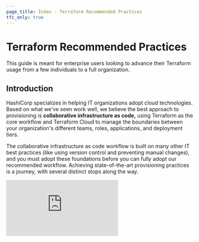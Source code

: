 ```yaml
---
page_title: Index - Terraform Recommended Practices
tfc_only: true
---
```


# Terraform Recommended Practices

This guide is meant for enterprise users looking to advance their Terraform
usage from a few individuals to a full organization.

## Introduction

HashiCorp specializes in helping IT organizations adopt cloud technologies. Based on what we've seen work well, we believe the best approach to provisioning is **collaborative infrastructure as code,** using Terraform as the core workflow and Terraform Cloud to manage the boundaries between your organization's different teams, roles, applications, and deployment tiers.

The collaborative infrastructure as code workflow is built on many other IT best practices (like using version control and preventing manual changes), and you must adopt these foundations before you can fully adopt our recommended workflow. Achieving state-of-the-art provisioning practices is a journey, with several distinct stops along the way.

<iframe src="https://www.youtube.com/embed/FWpCQar9dYg" frameBorder={0} allowFullScreen width={560} height={315} />

This guide describes our recommended Terraform practices and how to adopt them. It covers the steps to start using our tools, with special attention to the foundational practices they rely on.

- [Part 1: An Overview of Our Recommended Workflow](/cloud-docs/guides/recommended-practices/part1) is a holistic overview of Terraform Cloud's collaborative infrastructure as code workflow. It describes how infrastructure is organized and governed, and how people interact with it.
- [Part 2: Evaluating Your Current Provisioning Practices](/cloud-docs/guides/recommended-practices/part2) is a series of questions to help you evaluate the state of your own infrastructure provisioning practices. We define four stages of operational maturity around provisioning to help you orient yourself and understand which foundational practices you still need to adopt.
- [Part 3: How to Evolve Your Provisioning Practices](/cloud-docs/guides/recommended-practices/part3) is a guide for how to advance your provisioning practices through the four stages of operational maturity. Many organizations are already partway through this process, so use what you learned in part 2 to determine where you are in this journey.

  This part is split into four pages:

  - [Part 3.1: How to Move from Manual Changes to Semi-Automation](/cloud-docs/guides/recommended-practices/part3.1)
  - [Part 3.2: How to Move from Semi-Automation to Infrastructure as Code](/cloud-docs/guides/recommended-practices/part3.2)
  - [Part 3.3: How to Move from Infrastructure as Code to Collaborative Infrastructure as Code](/cloud-docs/guides/recommended-practices/part3.3)
  - [Part 3.4: Advanced Improvements to Collaborative Infrastructure as Code](/cloud-docs/guides/recommended-practices/part3.4)

## Next

Begin reading with [Part 1: An Overview of Our Recommended Workflow](/cloud-docs/guides/recommended-practices/part1).
